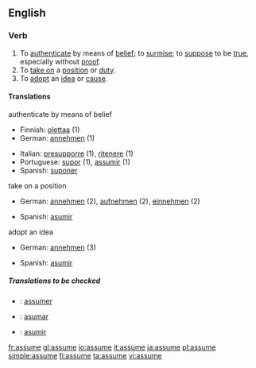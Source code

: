 ==English==

===Verb===
{{en-verb|assum|ing}}

# To [[authenticate]] by means of [[belief]]; to [[surmise]]; to [[suppose]] to be [[true]], especially without [[proof]].
# To [[take on]] a [[position]] or [[duty]].
# To [[adopt]] an [[idea]] or [[cause]].

====Translations====
;authenticate by means of belief
{{top}}
*Finnish: [[olettaa]] (1)
*German: [[annehmen]] (1)
{{mid}}
*Italian: [[presupporre]] (1), [[ritenere]] (1)
*Portuguese: [[supor]] (1), [[assumir]] (1)
*Spanish: [[suponer]]
{{bottom}}

;take on a position
{{top}}
*German: [[annehmen]] (2), [[aufnehmen]] (2), [[einnehmen]] (2)
{{mid}}
*Spanish: [[asumir]]
{{bottom}}

;adopt an idea
{{top}}
*German: [[annehmen]] (3)
{{mid}}
*Spanish: [[asumir]]
{{bottom}}

=====Translations to be checked=====
{{checktrans}}
*{{ttbc|French}}: [[assumer]]
*{{ttbc|Ido}}: [[asumar]]
*{{ttbc|Spanish}}: [[asumir]]

[[fr:assume]]
[[gl:assume]]
[[io:assume]]
[[it:assume]]
[[ja:assume]]
[[pl:assume]]
[[simple:assume]]
[[fi:assume]]
[[ta:assume]]
[[vi:assume]]